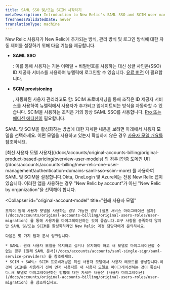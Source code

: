 ```yaml
---
title: SAML SSO 및/또는 SCIM 시작하기
metaDescription: Introduction to New Relic's SAML SSO and SCIM user management options.
freshnessValidatedDate: never
translationType: machine
---
```


New Relic 사용자가 New Relic에 추가되는 방식, 관리 방식 및 로그인 방식에 대한 자동 제어를 설정하기 위해 다음 기능을 제공합니다.

* <DNT>**SAML SSO**</DNT>

  : 이를 통해 사용자는 기본 이메일 + 비밀번호를 사용하는 대신 싱글 사인온(SSO) ID 제공자 서비스를 사용하여 뉴렐릭에 로그인할 수 있습니다. [유료 버전](/docs/accounts/accounts-billing/new-relic-one-pricing-billing/new-relic-one-pricing-billing/#editions) 이 필요합니다.

* <DNT>**SCIM provisioning**</DNT>

  , 자동화된 사용자 관리라고도 함: SCIM 프로비저닝을 통해 조직은 ID 제공자 서비스를 사용하여 뉴렐릭에서 사용자가 추가되고 업데이트되는 방식을 자동화할 수 있습니다. SCIM을 사용하는 조직은 거의 항상 SAML SSO를 사용합니다. [Pro 또는 에디션 에디션이](/docs/accounts/accounts-billing/new-relic-one-pricing-billing/new-relic-one-pricing-billing/#editions) 필요합니다.

SAML 및 SCIM을 활성화하는 방법에 대한 자세한 내용을 보려면 아래에서 사용자 모델을 선택하세요. 어떤 모델을 사용하고 있는지 확실하지 않은 경우 [사용자 모델 개요를](/docs/accounts/original-accounts-billing/original-product-based-pricing/overview-user-models) 참조하세요.

<CollapserGroup>
  <Collapser
    id="new-account-model"
    title="우리의 새로운 사용자 모델"
  >
    [최신 사용자 모델 사용자](/docs/accounts/original-accounts-billing/original-product-based-pricing/overview-user-models) 의 경우 [인증 도메인 UI](/docs/accounts/accounts-billing/new-relic-one-user-management/authentication-domains-saml-sso-scim-more) 를 사용하여 SAML 및 SCIM을 설정합니다.Okta, OneLogin 및 Azure에는 전용 New Relic 앱이 있습니다. 이러한 앱을 사용하는 경우 "New Relic by account"가 아닌 "New Relic by organization"을 선택해야 합니다.
  </Collapser>

  <Collapser
    id="original-account-model"
    title="원래 사용자 모델"
  >
    조직이 원래 사용자 모델을 사용하는 경우 가능한 경우 [셀프 서비스 마이그레이션 절차](/docs/accounts/original-accounts-billing/original-users-roles/user-migration) 를 통해 사용자를 마이그레이션하는 것이 좋습니다.요구 사항을 충족하지 않지만 SAML 및/또는 SCIM을 활성화하려면 New Relic 계정 담당자에게 문의하세요.

    다음은 몇 가지 팁과 문서 링크입니다.

    * SAML: 원래 사용자 모델을 유지하고 싶거나 유지해야 하고 새 모델로 마이그레이션할 수 없는 경우 [원래 SAML 문서](/docs/accounts/accounts/saml-single-sign/saml-service-providers) 를 참조하세요.
    * SCIM + SAML: SCIM 프로비저닝은 최신 사용자 모델에서 사용자 레코드를 생성합니다.이것이 SCIM을 사용하기 전에 먼저 사용자를 새 사용자 모델로 마이그레이션하는 것이 좋습니다.새 모델로 마이그레이션하는 방법에 대한 자세한 내용은 [사용자 마이그레이션](/docs/accounts/original-accounts-billing/original-users-roles/user-migration) 을 참조하십시오.
  </Collapser>
</CollapserGroup>